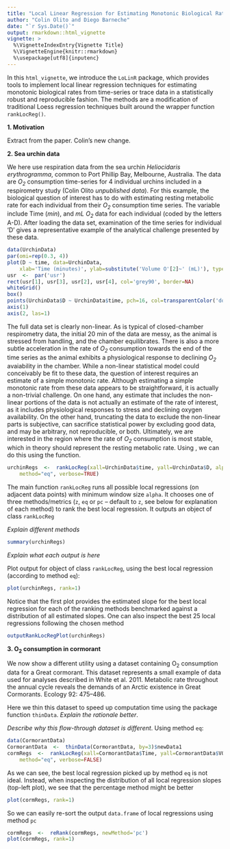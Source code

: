 ```yaml
---
title: "Local Linear Regression for Estimating Monotonic Biological Rates in R (LoLinR)"
author: "Colin Olito and Diego Barneche"
date: "`r Sys.Date()`"
output: rmarkdown::html_vignette
vignette: >
  %\VignetteIndexEntry{Vignette Title}
  %\VignetteEngine{knitr::rmarkdown}
  %\usepackage[utf8]{inputenc}
---
```


In this `html_vignette`, we introduce the `LoLinR` package, which provides tools to implement local linear regression techniques for estimating monotonic biological rates from time-series or trace data in a statistically robust and reproducible fashion. The methods are a modification of traditional Loess regression techniques built around the wrapper function `rankLocReg()`. 

**1. Motivation**  

Extract from the paper. Colin's new change.

**2. Sea urchin data**  

We here use respiration data from the sea urchin *Heliocidaris erythrogramma*, common to Port Phillip Bay, Melbourne, Australia. The data are *O~2~* consumption time-series for 4 individual urchins included in a respirometry study (Colin Olito *unpublished data*). For this example, the biological question of interest has to do with estimating resting metabolic rate for each individual from their *O~2~* consumption time series. The variable include Time (*min*), and *mL O~2~* data for each individual (coded by the letters A-D). After loading the \code{UrchinData} data set, examination of the time series for individual 'D' gives a representative example of the analytical challenge presented by these data.

```r
data(UrchinData)
par(omi=rep(0.3, 4))
plot(D ~ time, data=UrchinData, 
    xlab='Time (minutes)', ylab=substitute('Volume O'[2]~' (mL)'), type='n', axes=FALSE)
usr  <-  par('usr')
rect(usr[1], usr[3], usr[2], usr[4], col='grey90', border=NA)
whiteGrid()
box()
points(UrchinData$D ~ UrchinData$time, pch=16, col=transparentColor('dodgerblue2', 0.6), cex=1.1)
axis(1)
axis(2, las=1)
```
  
The full data set is clearly non-linear. As is typical of closed-chamber respirometry data, the initial 20 min of the data are messy, as the animal is stressed from handling, and the chamber equilibrates. There is also a more subtle acceleration in the rate of *O~2~* consumption towards the end of the time series as the animal exhibits a physiological response to declining *O~2~* avaiability in the chamber. While a non-linear statistical model could conceivably be fit to these data, the question of interest requires an estimate of a simple monotonic rate. Although estimating a simple monotonic rate from these data appears to be straightforward, it is actually a non-trivial challenge. On one hand, any estimate that includes the non-linear portions of the data is not actually an estimate of the rate of interest, as it includes physiological responses to stress and declining oxygen availability. On the other hand, truncating the data to exclude the non-linear parts is subjective, can sacrifice statistical power by excluding good data, and may be arbitrary, not reproducible, or both. Ultimately, we are interested in the region where the rate of *O~2~* consumption is most stable, which in theory should represent the resting metabolic rate. Using \pkg{LoLinR}, we can do this using the \code{rankLocReg} function.

```r
urchinRegs  <-  rankLocReg(xall=UrchinData$time, yall=UrchinData$D, alpha=0.2, 
    method="eq", verbose=TRUE)  
```

The main function `rankLocReg` runs all possible local regressions (on adjacent data points) with minimum window size `alpha`. It chooses one of three methods/metrics (`z`, `eq` or `pc` -- default to `z`, see below for explanation of each method) to rank the best local regression. It outputs an object of class `rankLocReg`  

*Explain different methods*

```r
summary(urchinRegs)
```

*Explain what each output is here*

Plot output for object of class `rankLocReg`, using the best local regression (according to method `eq`):  

```r
plot(urchinRegs, rank=1)
```

Notice that the first plot provides the estimated slope for the best local regression for each of the ranking methods benchmarked against a distribution of all estimated slopes. One can also inspect the best 25 local regressions following the chosen method  

```r
outputRankLocRegPlot(urchinRegs)
```

**3. O~2~ consumption in cormorant**  

We now show a different utility using a dataset containing O~2~ consumption data for a Great cormorant. This dataset represents a small example of data used for analyses described in White et al. 2011. Metabolic rate throughout the annual cycle reveals the demands of an Arctic existence in Great Cormorants. Ecology 92: 475--486.  

Here we thin this dataset to speed up computation time using the package function `thinData`. *Explain the rationale better*.

*Describe why this flow-through dataset is different*. Using method `eq`:

```r
data(CormorantData)
CormorantData  <-  thinData(CormorantData, by=3)$newData1
cormRegs  <-  rankLocReg(xall=CormorantData$Time, yall=CormorantData$VO2.ml.min, alpha=0.2, 
    method="eq", verbose=FALSE)
```

As we can see, the best local regression picked up by method `eq` is not ideal. Instead, when inspecting the distribution of all local regression slopes (top-left plot), we see that the percentage method might be better  

```r
plot(cormRegs, rank=1)
```

So we can easily re-sort the output `data.frame` of local regressions using method `pc`

```r
cormRegs  <-  reRank(cormRegs, newMethod='pc')
plot(cormRegs, rank=1)
```
